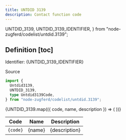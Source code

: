 ```yaml
---
title: UNTDID 3139
description: Contact function code
---
```


  UNTDID_3139,
  UNTDID_3139_IDENTIFIER,
} from "node-zugferd/codelist/untdid.3139";

## Definition [toc]

Identifier: <span className="text-fd-muted-foreground">{UNTDID_3139_IDENTIFIER}</span>

<div className="w-fit">
  <Link
    href="https://service.unece.org/trade/untdid/d17a/tred/tred3139.htm"
    target="_blank"
  >
    Source
  </Link>
</div>

```ts
import {
  Untdid3139,
  UNTDID_3139,
  type Untdid3139Code,
} from "node-zugferd/codelist/untdid.3139";
```

<table>
  <thead>
    <tr>
      <th>Code</th>
      <th>Name</th>
      <th>Description</th>
    </tr>
  </thead>
  <tbody>
    {UNTDID_3139.map(({ code, name, description }) => (
      <tr key={code}>
        <td className="text-center">
          <code>{code}</code>
        </td>
        <td>{name}</td>
        <td>{description}</td>
      </tr>
    ))}
  </tbody>
</table>
